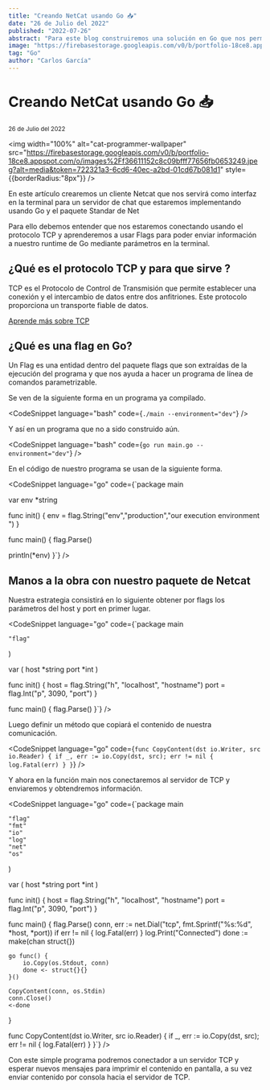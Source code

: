 ```yaml
---
title: "Creando NetCat usando Go 📥"
date: "26 de Julio del 2022"
published: "2022-07-26"
abstract: "Para este blog construiremos una solución en Go que nos permita obtener el comportamiento de una clase en otros lenguajes de programación."
image: "https://firebasestorage.googleapis.com/v0/b/portfolio-18ce8.appspot.com/o/images%2Ff36611152c8c09bfff77656fb0653249.jpeg?alt=media&token=722321a3-6cd6-40ec-a2bd-01cd67b081d1"
tag: "Go"
author: "Carlos García"
---
```


# Creando NetCat usando Go 📥

<small>26 de Julio del 2022</small>

<img
  width="100%"
  alt="cat-programmer-wallpaper"
  src="https://firebasestorage.googleapis.com/v0/b/portfolio-18ce8.appspot.com/o/images%2Ff36611152c8c09bfff77656fb0653249.jpeg?alt=media&token=722321a3-6cd6-40ec-a2bd-01cd67b081d1"
  style={{borderRadius:"8px"}}
/>

En este artículo crearemos un cliente Netcat que nos servirá como interfaz en la terminal para un servidor de chat que estaremos implementando usando Go y el paquete Standar de Net

Para ello debemos entender que nos estaremos conectando usando el protocolo TCP y aprenderemos a usar Flags para poder enviar información a nuestro runtime de Go mediante parámetros en la terminal.

## ¿Qué es el protocolo TCP y para que sirve ?

TCP es el Protocolo de Control de Transmisión que permite establecer una conexión y el intercambio de datos entre dos anfitriones. Este protocolo proporciona un transporte fiable de datos.

[Aprende más sobre TCP](https://openwebinars.net/blog/que-es-tcpip/)

## ¿Qué es una flag en Go?

Un Flag es una entidad dentro del paquete flags que son extraídas de la ejecución del programa y que nos ayuda a hacer un programa de línea de comandos parametrizable.

Se ven de la siguiente forma en un programa ya compilado.

<CodeSnippet language="bash" code={`./main --environment="dev"`} />

Y así en un programa que no a sido construido aún.

<CodeSnippet language="bash" code={`go run main.go --environment="dev"`} />

En el código de nuestro programa se usan de la siguiente forma.

<CodeSnippet language="go" code={`package main


var env *string

func init() {
  env = flag.String("env","production","our execution environment ")
}

func main() {
  flag.Parse()

  println(*env)
}`} />


## Manos a la obra con nuestro paquete de Netcat

Nuestra estrategia consistirá en lo siguiente obtener por flags los parámetros del host y port en primer lugar.

<CodeSnippet language="go" code={`package main

	"flag"
)

var (
	host *string
	port *int
)

func init() {
	host = flag.String("h", "localhost", "hostname")
	port = flag.Int("p", 3090, "port")
}

func main() {
	flag.Parse()
}`} />

Luego definir un método que copiará el contenido de nuestra comunicación.

<CodeSnippet language="go" code={`func CopyContent(dst io.Writer, src io.Reader) {
	if _, err := io.Copy(dst, src); err != nil {
		log.Fatal(err)
	}
}`} />

Y ahora en la función main nos conectaremos al servidor de TCP y enviaremos y obtendremos información.

<CodeSnippet language="go" code={`package main

	"flag"
	"fmt"
	"io"
	"log"
	"net"
	"os"
)

var (
	host *string
	port *int
)

func init() {
	host = flag.String("h", "localhost", "hostname")
	port = flag.Int("p", 3090, "port")
}

func main() {
	flag.Parse()
	conn, err := net.Dial("tcp", fmt.Sprintf("%s:%d", *host, *port))
	if err != nil {
		log.Fatal(err)
	}
	log.Print("Connected")
	done := make(chan struct{})

	go func() {
		io.Copy(os.Stdout, conn)
		done <- struct{}{}
	}()

	CopyContent(conn, os.Stdin)
	conn.Close()
	<-done
}

func CopyContent(dst io.Writer, src io.Reader) {
	if _, err := io.Copy(dst, src); err != nil {
		log.Fatal(err)
	}
}`} />


Con este simple programa podremos conectador a un servidor TCP y esperar nuevos mensajes para imprimir el contenido en pantalla, a su vez enviar contenido por consola hacia el servidor de TCP.

